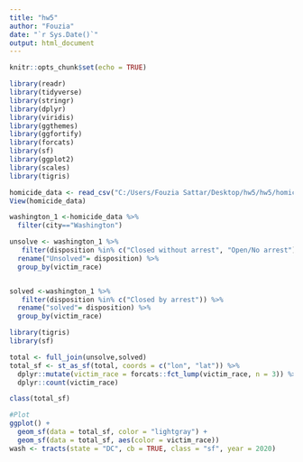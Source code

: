 ```yaml
---
title: "hw5"
author: "Fouzia"
date: "`r Sys.Date()`"
output: html_document
---
```


```r
knitr::opts_chunk$set(echo = TRUE)

library(readr)
library(tidyverse)
library(stringr)
library(dplyr)
library(viridis)
library(ggthemes)
library(ggfortify)
library(forcats)
library(sf)
library(ggplot2)
library(scales)
library(tigris)

homicide_data <- read_csv("C:/Users/Fouzia Sattar/Desktop/hw5/hw5/homicide-data.csv")
View(homicide_data)

washington_1 <-homicide_data %>% 
  filter(city=="Washington") 

unsolve <- washington_1 %>% 
   filter(disposition %in% c("Closed without arrest", "Open/No arrest")) %>% 
  rename("Unsolved"= disposition) %>% 
  group_by(victim_race)


solved <-washington_1 %>% 
   filter(disposition %in% c("Closed by arrest")) %>% 
  rename("solved"= disposition) %>% 
  group_by(victim_race) 

library(tigris)
library(sf)

total <- full_join(unsolve,solved)
total_sf <- st_as_sf(total, coords = c("lon", "lat")) %>% 
  dplyr::mutate(victim_race = forcats::fct_lump(victim_race, n = 3)) %>%
  dplyr::count(victim_race)

class(total_sf)

```


```r
#Plot
ggplot() + 
  geom_sf(data = total_sf, color = "lightgray") + 
  geom_sf(data = total_sf, aes(color = victim_race))
wash <- tracts(state = "DC", cb = TRUE, class = "sf", year = 2020)

```


